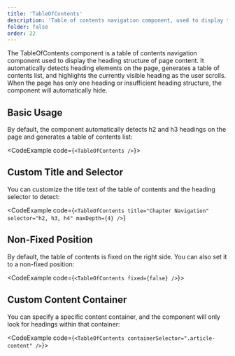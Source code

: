 ```yaml
---
title: 'TableOfContents'
description: 'Table of contents navigation component, used to display the heading structure of page content and highlight the currently visible heading as the user scrolls'
folder: false
order: 22
---
```



The TableOfContents component is a table of contents navigation component used to display the heading structure of page content. It automatically detects heading elements on the page, generates a table of contents list, and highlights the currently visible heading as the user scrolls. When the page has only one heading or insufficient heading structure, the component will automatically hide.

## Basic Usage

By default, the component automatically detects h2 and h3 headings on the page and generates a table of contents list:

<CodeExample code={`<TableOfContents />`}>
  <TableOfContents />
</CodeExample>

## Custom Title and Selector

You can customize the title text of the table of contents and the heading selector to detect:

<CodeExample
  code={`<TableOfContents
  title="Chapter Navigation"
  selector="h2, h3, h4"
  maxDepth={4}
/>`}
>
  <TableOfContents
    title="Chapter Navigation"
    selector="h2, h3, h4"
    maxDepth={4}
  />
</CodeExample>

## Non-Fixed Position

By default, the table of contents is fixed on the right side. You can also set it to a non-fixed position:

<CodeExample code={`<TableOfContents fixed={false} />`}>
  <TableOfContents fixed={false} />
</CodeExample>

## Custom Content Container

You can specify a specific content container, and the component will only look for headings within that container:

<CodeExample code={`<TableOfContents containerSelector=".article-content" />`}>
  <TableOfContents containerSelector=".article-content" />
</CodeExample>
